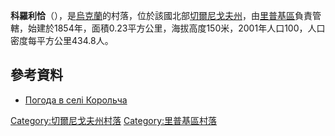 {{coord|51|39|31|N|30|48|59|E|scale:100000|display=title}}

'''科羅利恰'''（{{lang-uk|Корольча}}），是[[烏克蘭|烏克蘭]]的村落，位於該國北部[[切爾尼戈夫州|切爾尼戈夫州]]，由[[里普基區|里普基區]]負責管轄，始建於1854年，面積0.23平方公里，海拔高度150米，2001年人口100，人口密度每平方公里434.8人。

==參考資料==
* [http://weather.in.ua/ua/chernigovskaja/11560 Погода в селі Корольча]

[[Category:切爾尼戈夫州村落|Category:切爾尼戈夫州村落]]
[[Category:里普基區村落|Category:里普基區村落]]


{{Chernihiv-geo-stub}}